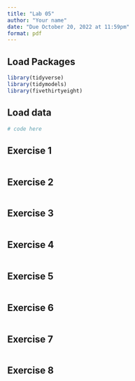 ```yaml
---
title: "Lab 05"
author: "Your name"
date: "Due October 20, 2022 at 11:59pm"
format: pdf
---
```


## Load Packages

```r
library(tidyverse)
library(tidymodels)
library(fivethirtyeight)
``` 

## Load data

```r
# code here
```


## Exercise 1

```r

```

## Exercise 2

```r

```

## Exercise 3
```r

```

## Exercise 4
```r

```

## Exercise 5
```r

```


## Exercise 6
```r

```


## Exercise 7
```r

```

## Exercise 8
```r

```
